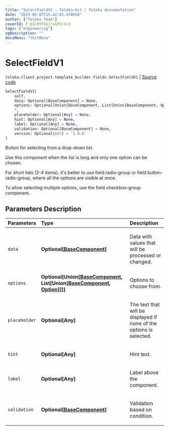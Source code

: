 ```yaml
---
title: "SelectFieldV1 — Toloka-Kit | Toloka documentation"
date: "2023-02-07T15:42:01.470020"
author: ["Toloka Team"]
coverId: F_bIcOYF9yjrxkPZrXc3
tags: ["engineering"]
ogDescription: ""
docsMenu: "tkitMenu"
---
```


# SelectFieldV1
`toloka.client.project.template_builder.fields.SelectFieldV1` | [Source code](https://github.com/Toloka/toloka-kit/blob/v1.1.3/src/client/project/template_builder/fields.py#L451)

```python
SelectFieldV1(
    self,
    data: Optional[BaseComponent] = None,
    options: Optional[Union[BaseComponent, List[Union[BaseComponent, Option]]]] = None,
    *,
    placeholder: Optional[Any] = None,
    hint: Optional[Any] = None,
    label: Optional[Any] = None,
    validation: Optional[BaseComponent] = None,
    version: Optional[str] = '1.0.0'
)
```

Button for selecting from a drop-down list.

Use this component when the list is long and only one option can be chosen.

For short lists (2-4 items), it's better to use field.radio-group or field.button-radio-group, where all the
options are visible at once.

To allow selecting multiple options, use the field.checkbox-group component.

## Parameters Description

| Parameters | Type | Description |
| :----------| :----| :-----------|
`data`|**Optional\[[BaseComponent](/docs-new/toloka-kit/reference/toloka.client.project.template_builder.base.BaseComponent)\]**|<p>Data with values that will be processed or changed.</p>
`options`|**Optional\[Union\[[BaseComponent](/docs-new/toloka-kit/reference/toloka.client.project.template_builder.base.BaseComponent), List\[Union\[[BaseComponent](/docs-new/toloka-kit/reference/toloka.client.project.template_builder.base.BaseComponent), [Option](/docs-new/toloka-kit/reference/toloka.client.project.template_builder.fields.SelectFieldV1.Option)\]\]\]\]**|<p>Options to choose from.</p>
`placeholder`|**Optional\[Any\]**|<p>The text that will be displayed if none of the options is selected.</p>
`hint`|**Optional\[Any\]**|<p>Hint text.</p>
`label`|**Optional\[Any\]**|<p>Label above the component.</p>
`validation`|**Optional\[[BaseComponent](/docs-new/toloka-kit/reference/toloka.client.project.template_builder.base.BaseComponent)\]**|<p>Validation based on condition.</p>
